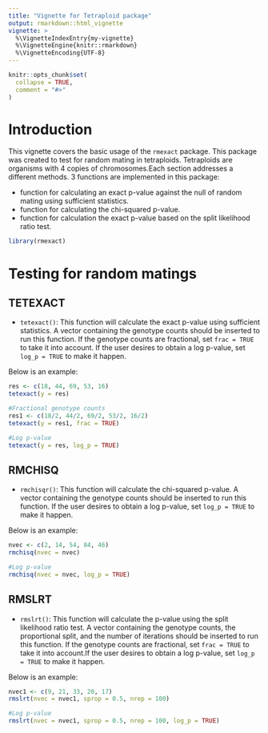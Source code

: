 ```yaml
---
title: "Vignette for Tetraploid package"
output: rmarkdown::html_vignette
vignette: >
  %\VignetteIndexEntry{my-vignette}
  %\VignetteEngine{knitr::rmarkdown}
  %\VignetteEncoding{UTF-8}
---
```


```r
knitr::opts_chunk$set(
  collapse = TRUE,
  comment = "#>"
)
```

# Introduction

This vignette covers the basic usage of the `rmexact` package. 
This package was created to test for random mating in tetraploids. Tetraploids are organisms with 4 copies of chromosomes.Each section addresses a different methods. 3 functions are implemented in this package:

 - function for calculating an exact p-value against the null of random mating using sufficient statistics.
 - function for calculating the chi-squared p-value.
 - function for calculation the exact p-value based on the split likelihood ratio test.
 
```r
library(rmexact)
```


# Testing for random matings

## TETEXACT

- `tetexact()`: This function will calculate the exact p-value using sufficient
statistics. A vector containing the genotype counts should be inserted to run
this function. If the genotype counts are fractional, set `frac = TRUE` to take
it into account. If the user desires to obtain a log p-value, set `log_p = TRUE` to make it happen.  

Below is an example: 
```r
res <- c(18, 44, 69, 53, 16) 
tetexact(y = res)

#Fractional genotype counts
res1 <- c(18/2, 44/2, 69/2, 53/2, 16/2) 
tetexact(y = res1, frac = TRUE)

#Log p-value
tetexact(y = res, log_p = TRUE)
```
## RMCHISQ

- `rmchisqr()`: This function will calculate the chi-squared p-value. A vector containing the genotype counts should be inserted to run
this function. If the user desires to obtain a log p-value, set `log_p = TRUE` to make it happen. 

Below is an example:
```r
nvec <- c(2, 14, 54, 84, 46)
rmchisq(nvec = nvec)

#Log p-value
rmchisq(nvec = nvec, log_p = TRUE)
```

## RMSLRT

- `rmslrt()`: This function will calculate the p-value using the split likelihood ratio test. A vector containing the genotype counts, the proportional split, and the number of iterations should be inserted to run this function. If the genotype counts are fractional, set `frac = TRUE` to take it into account.If the user desires to obtain a log p-value, set `log_p = TRUE` to make it happen.

Below is an example:
```r
nvec1 <- c(9, 21, 33, 20, 17)
rmslrt(nvec = nvec1, sprop = 0.5, nrep = 100)

#Log p-value
rmslrt(nvec = nvec1, sprop = 0.5, nrep = 100, log_p = TRUE)
```


